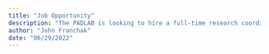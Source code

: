 ```yaml
---
title: "Job Opportunity"
description: "The PADLAB is looking to hire a full-time research coordinator in Summer 2022 to work on NSF-funded projects of infants' daily experiences"
author: "John Franchak"
date: "06/29/2022"
---
```


